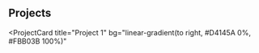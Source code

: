 ## Projects

<ProjectCard
  title="Project 1"
  bg="linear-gradient(to right, #D4145A 0%, #FBB03B 100%)"
>
</ProjectCard>
<ProjectCard
  title="Project 2"
  bg="linear-gradient(to right, #662D8C 0%, #ED1E79 100%)"
>
</ProjectCard>
<ProjectCard
  title="Project 3"
  bg="linear-gradient(to right, #009245 0%, #FCEE21 100%)"
>
</ProjectCard>
<ProjectCard
  title="Project 4"
  bg="linear-gradient(to right, #D585FF 0%, #00FFEE 100%)"
>
</ProjectCard>
